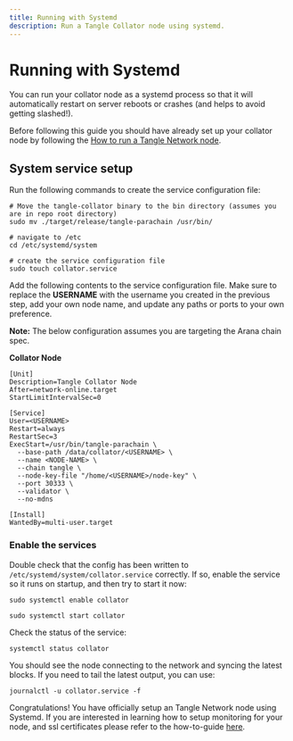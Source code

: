 ```yaml
---
title: Running with Systemd
description: Run a Tangle Collator node using systemd.
---
```


# Running with Systemd

You can run your collator node as a systemd process so that it will automatically restart on server reboots
or crashes (and helps to avoid getting slashed!).

Before following this guide you should have already set up your collator node by following the [How to run a Tangle Network node](./v1/node-operators/run-tangle-node).

## System service setup

Run the following commands to create the service configuration file:

```
# Move the tangle-collator binary to the bin directory (assumes you are in repo root directory)
sudo mv ./target/release/tangle-parachain /usr/bin/
 
# navigate to /etc
cd /etc/systemd/system
 
# create the service configuration file
sudo touch collator.service
```

Add the following contents to the service configuration file. Make sure to replace the **USERNAME** with the username you created in the previous step, add your own node name, and update
any paths or ports to your own preference.

**Note:** The below configuration assumes you are targeting the Arana chain spec.

**Collator Node**

```
[Unit]
Description=Tangle Collator Node
After=network-online.target
StartLimitIntervalSec=0
 
[Service]
User=<USERNAME>
Restart=always
RestartSec=3
ExecStart=/usr/bin/tangle-parachain \
  --base-path /data/collator/<USERNAME> \
  --name <NODE-NAME> \
  --chain tangle \
  --node-key-file "/home/<USERNAME>/node-key" \
  --port 30333 \
  --validator \
  --no-mdns
 
[Install]
WantedBy=multi-user.target
```

### Enable the services

Double check that the config has been written to `/etc/systemd/system/collator.service` correctly.
If so, enable the service so it runs on startup, and then try to start it now:

```
sudo systemctl enable collator
 
sudo systemctl start collator
```

Check the status of the service:

```
systemctl status collator
```

You should see the node connecting to the network and syncing the latest blocks.
If you need to tail the latest output, you can use:

```
journalctl -u collator.service -f
```

Congratulations! You have officially setup an Tangle Network node using Systemd. If you are interested
in learning how to setup monitoring for your node, and ssl certificates please refer to the
how-to-guide [here](https://docs.webb.tools/how-to-guides/v1/node-setup/ssl/).
